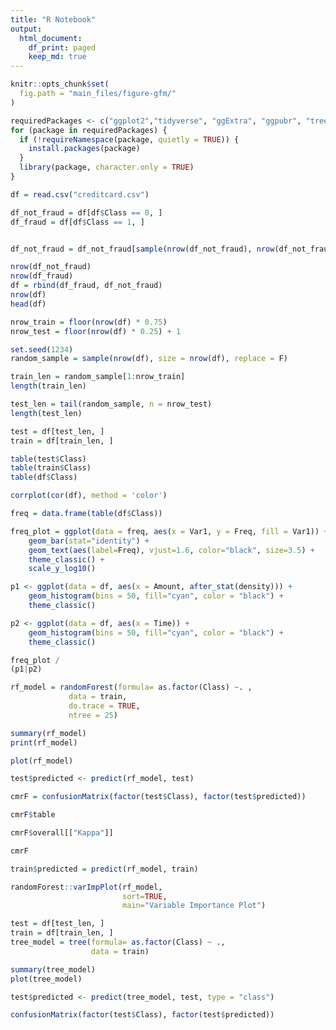```yaml
---
title: "R Notebook"
output:
  html_document:
    df_print: paged
    keep_md: true
---
```


```r
knitr::opts_chunk$set(
  fig.path = "main_files/figure-gfm/"
)
```

```r
requiredPackages <- c("ggplot2","tidyverse", "ggExtra", "ggpubr", "tree", "GGally", "corrplot", "patchwork","caret", "randomForest")
for (package in requiredPackages) {
  if (!requireNamespace(package, quietly = TRUE)) {
    install.packages(package)
  }
  library(package, character.only = TRUE)
}
```

```r
df = read.csv("creditcard.csv")

df_not_fraud = df[df$Class == 0, ]
df_fraud = df[df$Class == 1, ]


df_not_fraud = df_not_fraud[sample(nrow(df_not_fraud), nrow(df_not_fraud)/2), ]

nrow(df_not_fraud)
nrow(df_fraud)
df = rbind(df_fraud, df_not_fraud)
nrow(df)
head(df)
```

```r
nrow_train = floor(nrow(df) * 0.75)
nrow_test = floor(nrow(df) * 0.25) + 1

set.seed(1234)
random_sample = sample(nrow(df), size = nrow(df), replace = F)

train_len = random_sample[1:nrow_train]
length(train_len)

test_len = tail(random_sample, n = nrow_test)
length(test_len)

test = df[test_len, ] 
train = df[train_len, ]

table(test$Class)
table(train$Class)
table(df$Class)
```
 

```r
corrplot(cor(df), method = 'color')
```

```r
freq = data.frame(table(df$Class))

freq_plot = ggplot(data = freq, aes(x = Var1, y = Freq, fill = Var1)) +
    geom_bar(stat="identity") +
    geom_text(aes(label=Freq), vjust=1.6, color="black", size=3.5) +
    theme_classic() +
    scale_y_log10()

p1 <- ggplot(data = df, aes(x = Amount, after_stat(density))) + 
    geom_histogram(bins = 50, fill="cyan", color = "black") +
    theme_classic()

p2 <- ggplot(data = df, aes(x = Time)) + 
    geom_histogram(bins = 50, fill="cyan", color = "black") +
    theme_classic() 

freq_plot /
(p1|p2)
```

```r
rf_model = randomForest(formula= as.factor(Class) ~. ,
             data = train, 
             do.trace = TRUE, 
             ntree = 25)

summary(rf_model)
print(rf_model)

plot(rf_model)

test$predicted <- predict(rf_model, test)

cmrF = confusionMatrix(factor(test$Class), factor(test$predicted))

cmrF$table

cmrF$overall[["Kappa"]]

cmrF

train$predicted = predict(rf_model, train)

randomForest::varImpPlot(rf_model,
                         sort=TRUE,
                         main="Variable Importance Plot")
```

```r
test = df[test_len, ] 
train = df[train_len, ]
tree_model = tree(formula= as.factor(Class) ~ ., 
                  data = train)

summary(tree_model)
plot(tree_model)

test$predicted <- predict(tree_model, test, type = "class")

confusionMatrix(factor(test$Class), factor(test$predicted))
```

